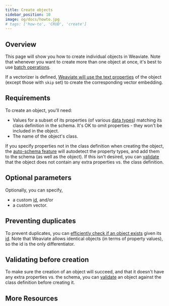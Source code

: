 ```yaml
---
title: Create objects
sidebar_position: 10
image: og/docs/howto.jpg
# tags: ['how-to', 'CRUD', 'create']
---
```



## Overview

This page will show you how to create individual objects in Weaviate. Note that whenever you want to create more than one object at once, it's best to use [batch operations](./import.mdx).

If a vectorizer is defined, [Weaviate will use the text properties](../modules/retriever-vectorizer-modules/index.md#vectorization-with-text2vec--modules) of the object (except those with `skip` set) to create the corresponding vector embedding.


## Requirements

To create an object, you'll need:
* Values for a subset of its properties (of various [data types](../config-refs/datatypes.md#introduction)) matching its class definition in the schema. It's OK to omit properties - they won't be included in the object.
* The name of the object's class.


If you specify properties not in the class definition when creating the object, the [auto-schema feature](../config-refs/schema.md#autoschema) will autodetect the property types, and add them to the schema (as well as the object). If this isn't desired, you can [validate](#validating-before-creation) that the object does not contain any extra properties vs. the class definition.

<Tabs groupId="languages">
  <TabItem value="py" label="Python">
    <FilteredTextBlock
      text={PyCode}
      startMarker="# CreateObject START"
      endMarker="# CreateObject END"
      language="py"
    />
  </TabItem>

  <TabItem value="js" label="TypeScript">
    <FilteredTextBlock
      text={TSCode}
      startMarker="// CreateObject START"
      endMarker="// CreateObject END"
      language="ts"
    />
  </TabItem>
</Tabs>


## Optional parameters

Optionally, you can specify,
* a custom [id](../api/graphql/additional-properties.md#id), and/or
* a custom vector.

<Tabs groupId="languages">
  <TabItem value="py" label="Python">
    <FilteredTextBlock
      text={PyCode}
      startMarker="# CreateObjectWithIdAndVector START"
      endMarker="# CreateObjectWithIdAndVector END"
      language="py"
    />
  </TabItem>

  <TabItem value="js" label="TypeScript">
    <FilteredTextBlock
      text={TSCode}
      startMarker="// CreateObjectWithIdAndVector START"
      endMarker="// CreateObjectWithIdAndVector END"
      language="ts"
    />
  </TabItem>
</Tabs>


## Preventing duplicates

To prevent duplicates, you can [efficiently check if an object exists](./read.mdx#check-object-existence) given its [id](../api/graphql/additional-properties.md#id). Note that Weaviate allows identical objects (in terms of property values), so the id is the only differentiator.


## Validating before creation

To make sure the creation of an object will succeed, and that it doesn't have any extra properties vs. the schema, you can [validate](../api/rest/objects.md#validate-a-data-object) an object against the class definition before creating it.

<Tabs groupId="languages">
  <TabItem value="py" label="Python">
    <FilteredTextBlock
      text={PyCode}
      startMarker="# ValidateObject START"
      endMarker="# ValidateObject END"
      language="py"
    />
  </TabItem>

  <TabItem value="js" label="TypeScript">
    <FilteredTextBlock
      text={TSCode}
      startMarker="// ValidateObject START"
      endMarker="// ValidateObject END"
      language="ts"
    />
  </TabItem>
</Tabs>


## More Resources


<DocsMoreResources />
